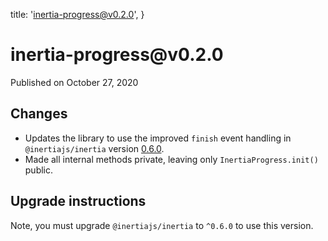 
  title: 'inertia-progress@v0.2.0',
}

<h1>inertia-progress@v0.2.0</h1>

<div className="-mt-8 mb-12 text-base font-medium text-gray-600">Published on October 27, 2020</div>

## Changes

- Updates the library to use the improved `finish` event handling in `@inertiajs/inertia` version [0.6.0](/releases/inertia-0.6.0).
- Made all internal methods private, leaving only `InertiaProgress.init()` public.

## Upgrade instructions

Note, you must upgrade `@inertiajs/inertia` to `^0.6.0` to use this version.
